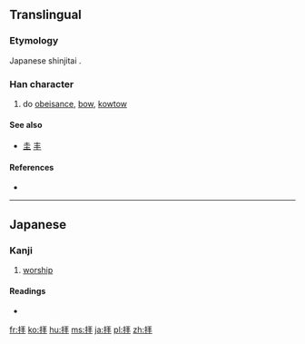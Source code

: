 {{also|拜}}
==Translingual==
{{ja-forms|拝|[[拜]]|[[拜]]}}
===Etymology===
Japanese shinjitai {{Han simp|拜|f=手|t=扌}}.

===Han character===
{{Han char|rn=64|rad=手|as=05|sn=8|four=|canj=QMQJ|ids=⿰扌⿱一丰}}

# do [[obeisance]], [[bow]], [[kowtow]]

====See also====
* [[圭]] [[丰]] <!-- Graphically similar -->

====References====
* {{Han ref|kx=0427.161|dkj=11969|dj=0776.010|hdz=31847.071|uh=62DD|ud=25309}}

----

==Japanese==

===Kanji===
{{ja-kanji|grade=6|rs=手05|style=s|kyu=拜}}

# [[worship]]

====Readings====
* {{ja-readings|goon=[[へ]] (he)|kanon=[[はい]] (hai)|kun=[[おがむ]] (ogamu)}}

[[fr:拝]]
[[ko:拝]]
[[hu:拝]]
[[ms:拝]]
[[ja:拝]]
[[pl:拝]]
[[zh:拝]]